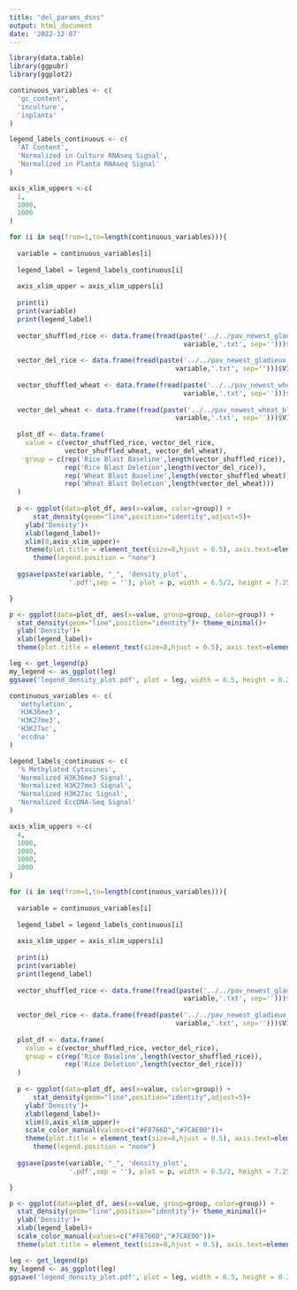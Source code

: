 ```yaml
---
title: "del_params_dsns"
output: html_document
date: '2022-12-07'
---
```


```r

library(data.table)
library(ggpubr)
library(ggplot2)

```


```r

continuous_variables <- c(
  'gc_content',
  'inculture',
  'inplanta'
)

legend_labels_continuous <- c(
  'AT Content',
  'Normalized in Culture RNAseq Signal',
  'Normalized in Planta RNAseq Signal'
)

axis_xlim_uppers <-c(
  1,
  1000,
  1000
)

```


```r

for (i in seq(from=1,to=length(continuous_variables))){
  
  variable = continuous_variables[i]
    
  legend_label = legend_labels_continuous[i]
  
  axis_xlim_upper = axis_xlim_uppers[i]
  
  print(i)
  print(variable)
  print(legend_label)
    
  vector_shuffled_rice <- data.frame(fread(paste('../../pav_newest_gladieux_only_fungap/sv_callers/shuffled.',
                                            variable,'.txt', sep='')))$V1
  
  vector_del_rice <- data.frame(fread(paste('../../pav_newest_gladieux_only_fungap/sv_callers/del.',
                                          variable,'.txt', sep='')))$V1
  
  vector_shuffled_wheat <- data.frame(fread(paste('../../pav_newest_wheat_blast_all/sv_callers/shuffled.',
                                            variable,'.txt', sep='')))$V1
  
  vector_del_wheat <- data.frame(fread(paste('../../pav_newest_wheat_blast_all/sv_callers/del.',
                                          variable,'.txt', sep='')))$V1
  
  plot_df <- data.frame(
    value = c(vector_shuffled_rice, vector_del_rice,
              vector_shuffled_wheat, vector_del_wheat),
    group = c(rep('Rice Blast Baseline',length(vector_shuffled_rice)),
              rep('Rice Blast Deletion',length(vector_del_rice)),
              rep('Wheat Blast Baseline',length(vector_shuffled_wheat)),
              rep('Wheat Blast Deletion',length(vector_del_wheat)))
  )
  
  p <- ggplot(data=plot_df, aes(x=value, color=group)) +
      stat_density(geom="line",position="identity",adjust=5)+
    ylab('Density')+
    xlab(legend_label)+
    xlim(0,axis_xlim_upper)+
    theme(plot.title = element_text(size=8,hjust = 0.5), axis.text=element_text(size=6),axis.title=element_text(size=8) , legend.title=element_text(size=8), legend.position = 'bottom', legend.text=element_text(size=6)) + theme(legend.title = element_blank())+
      theme(legend.position = "none")
  
  ggsave(paste(variable, "_", 'density_plot',
               '.pdf',sep = ''), plot = p, width = 6.5/2, height = 7.25/4)

}

p <- ggplot(data=plot_df, aes(x=value, group=group, color=group)) +
  stat_density(geom="line",position="identity")+ theme_minimal()+
  ylab('Density')+
  xlab(legend_label)+
  theme(plot.title = element_text(size=8,hjust = 0.5), axis.text=element_text(size=6),axis.title=element_text(size=8) , legend.title=element_text(size=8), legend.position = 'bottom', legend.text=element_text(size=6)) + theme(legend.title = element_blank())

leg <- get_legend(p)
my_legend <- as_ggplot(leg)
ggsave('legend_density_plot.pdf', plot = leg, width = 6.5, height = 0.25)

```

```r

continuous_variables <- c(
  'methylation',
  'H3K36me3',
  'H3K27me3',
  'H3K27ac',
  'eccdna'
)

legend_labels_continuous <- c(
  '% Methylated Cytosines',
  'Normalized H3K36me3 Signal',
  'Normalized H3K27me3 Signal',
  'Normalized H3K27ac Signal',
  'Normalized EccDNA-Seq Signal'
)

axis_xlim_uppers <-c(
  4,
  1000,
  1000,
  1000,
  1000
)

```

```r

for (i in seq(from=1,to=length(continuous_variables))){
  
  variable = continuous_variables[i]
    
  legend_label = legend_labels_continuous[i]
  
  axis_xlim_upper = axis_xlim_uppers[i]
  
  print(i)
  print(variable)
  print(legend_label)
  
  vector_shuffled_rice <- data.frame(fread(paste('../../pav_newest_gladieux_only_fungap/sv_callers/shuffled.',
                                            variable,'.txt', sep='')))$V1
  
  vector_del_rice <- data.frame(fread(paste('../../pav_newest_gladieux_only_fungap/sv_callers/del.',
                                          variable,'.txt', sep='')))$V1
  
  plot_df <- data.frame(
    value = c(vector_shuffled_rice, vector_del_rice),
    group = c(rep('Rice Baseline',length(vector_shuffled_rice)),
              rep('Rice Deletion',length(vector_del_rice)))
  )
  
  p <- ggplot(data=plot_df, aes(x=value, color=group)) +
      stat_density(geom="line",position="identity",adjust=5)+
    ylab('Density')+
    xlab(legend_label)+
    xlim(0,axis_xlim_upper)+
    scale_color_manual(values=c("#F8766D","#7CAE00"))+
    theme(plot.title = element_text(size=8,hjust = 0.5), axis.text=element_text(size=6),axis.title=element_text(size=8) , legend.title=element_text(size=8), legend.position = 'bottom', legend.text=element_text(size=6)) + theme(legend.title = element_blank())+
      theme(legend.position = "none")
  
  ggsave(paste(variable, "_", 'density_plot',
               '.pdf',sep = ''), plot = p, width = 6.5/2, height = 7.25/4)

}

p <- ggplot(data=plot_df, aes(x=value, group=group, color=group)) +
  stat_density(geom="line",position="identity")+ theme_minimal()+
  ylab('Density')+
  xlab(legend_label)+
  scale_color_manual(values=c("#F8766D","#7CAE00"))+
  theme(plot.title = element_text(size=8,hjust = 0.5), axis.text=element_text(size=6),axis.title=element_text(size=8) , legend.title=element_text(size=8), legend.position = 'bottom', legend.text=element_text(size=6)) + theme(legend.title = element_blank())

leg <- get_legend(p)
my_legend <- as_ggplot(leg)
ggsave('legend_density_plot.pdf', plot = leg, width = 6.5, height = 0.25)

```

